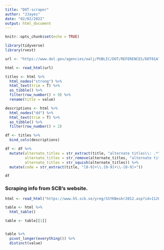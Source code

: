 ```yaml
---
title: "DOT-scraper"
author: "JJayes"
date: "02/02/2022"
output: html_document
---
```


```r
knitr::opts_chunk$set(echo = TRUE)
```


```r
library(tidyverse)
library(rvest)
```

```r
url <- "https://www.dol.gov/agencies/oalj/PUBLIC/DOT/REFERENCES/DOT01A"

html <- read_html(url)

titles <- html %>% 
  html_nodes("strong") %>% 
  html_text(trim = T) %>% 
  as_tibble() %>% 
  filter(row_number() > 9) %>% 
  rename(title = value)

descriptions <- html %>% 
  html_nodes("dd") %>% 
  html_text(trim = T) %>% 
  as_tibble() %>% 
  filter(row_number() > 2)

df <- titles %>% 
  bind_cols(descriptions)

df <- df %>% 
  mutate(alternate_titles = str_extract(title, "alternate titles\\: .*"),
         alternate_titles = str_remove(alternate_titles, "alternate titles\\:"),
         alternate_titles = str_squish(alternate_titles)) %>% 
  mutate(code = str_extract(title, "[0-9]+\\.[0-9]+\\-[0-9]+"))

df
```

### Scraping info from SCB's website.

```r
html <- read_html("https://www.h5.scb.se/yreg/SSYKBeskr2012.asp?id=1120")

table <- html %>% 
  html_table()

table <- table[[1]]


table %>% 
  pivot_longer(everything()) %>% 
  distinct(value)
```

